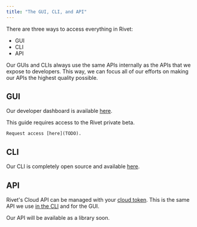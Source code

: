 ```yaml
---
title: "The GUI, CLI, and API"
---
```


There are three ways to access everything in Rivet:

- <Tooltip tip="Graphical User Interface">GUI</Tooltip>
- <Tooltip tip="Command Line Interface">CLI</Tooltip>
- <Tooltip tip="Application Programming Interface">API</Tooltip>

Our GUIs and CLIs always use the same APIs internally as the APIs that we expose to developers. This way, we can focus all of our efforts on making our APIs the highest quality possible.

## GUI

Our developer dashboard is available [here](https://hub.rivet.gg/developer/dashboard).

<Note>
	This guide requires access to the Rivet private beta.

	Request access [here](TODO).
</Note>

## CLI

Our CLI is completely open source and available [here](https://github.com/rivet-gg/cli#installing).

## API

Rivet's Cloud API can be managed with your [cloud token](/general/concepts/tokens#cloud). This is the same API we use [in the CLI](https://github.com/rivet-gg/cli/blob/7f91d180f64b755956d89a3a83bfb2e77a42d72d/cli/src/commands/version.rs#L368) and for the GUI.

Our API will be available as a library soon.

